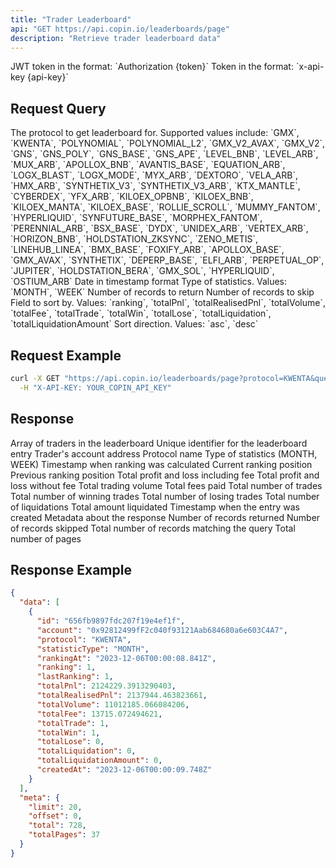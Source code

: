 ```yaml
---
title: "Trader Leaderboard"
api: "GET https://api.copin.io/leaderboards/page"
description: "Retrieve trader leaderboard data"
---
```


<ParamField header="Authorization" type="string">
    JWT token in the format: `Authorization {token}`
</ParamField>

<ParamField header="x-api-key" type="string">
    Token in the format: `x-api-key {api-key}`
</ParamField>

## Request Query

<ParamField query="protocol" type="string" required>
  The protocol to get leaderboard for. Supported values include: `GMX`,
  `KWENTA`, `POLYNOMIAL`, `POLYNOMIAL_L2`, `GMX_V2_AVAX`, `GMX_V2`, `GNS`,
  `GNS_POLY`, `GNS_BASE`, `GNS_APE`, `LEVEL_BNB`, `LEVEL_ARB`, `MUX_ARB`,
  `APOLLOX_BNB`, `AVANTIS_BASE`, `EQUATION_ARB`, `LOGX_BLAST`, `LOGX_MODE`,
  `MYX_ARB`, `DEXTORO`, `VELA_ARB`, `HMX_ARB`, `SYNTHETIX_V3`,
  `SYNTHETIX_V3_ARB`, `KTX_MANTLE`, `CYBERDEX`, `YFX_ARB`, `KILOEX_OPBNB`,
  `KILOEX_BNB`, `KILOEX_MANTA`, `KILOEX_BASE`, `ROLLIE_SCROLL`, `MUMMY_FANTOM`,
  `HYPERLIQUID`, `SYNFUTURE_BASE`, `MORPHEX_FANTOM`, `PERENNIAL_ARB`,
  `BSX_BASE`, `DYDX`, `UNIDEX_ARB`, `VERTEX_ARB`, `HORIZON_BNB`,
  `HOLDSTATION_ZKSYNC`, `ZENO_METIS`, `LINEHUB_LINEA`, `BMX_BASE`, `FOXIFY_ARB`,
  `APOLLOX_BASE`, `GMX_AVAX`, `SYNTHETIX`, `DEPERP_BASE`, `ELFI_ARB`, `PERPETUAL_OP`,
   `JUPITER`, `HOLDSTATION_BERA`, `GMX_SOL`, `HYPERLIQUID`, `OSTIUM_ARB`
</ParamField>

<ParamField query="queryDate" type="number" required>
  Date in timestamp format
</ParamField>

<ParamField query="statisticType" type="string" required>
  Type of statistics. Values: `MONTH`, `WEEK`
</ParamField>

<ParamField query="limit" type="number" default="20">
  Number of records to return
</ParamField>

<ParamField query="offset" type="number" default="0">
  Number of records to skip
</ParamField>

<ParamField query="sort_by" type="string">
  Field to sort by. Values: `ranking`, `totalPnl`, `totalRealisedPnl`,
  `totalVolume`, `totalFee`, `totalTrade`, `totalWin`, `totalLose`,
  `totalLiquidation`, `totalLiquidationAmount`
</ParamField>

<ParamField query="sort_type" type="string">
  Sort direction. Values: `asc`, `desc`
</ParamField>

## Request Example

```bash
curl -X GET "https://api.copin.io/leaderboards/page?protocol=KWENTA&queryDate=1701835880676&statisticType=MONTH&limit=20&offset=0&sort_by=ranking&sort_type=asc" \
  -H "X-API-KEY: YOUR_COPIN_API_KEY"
```

## Response

<ResponseField name="data" type="array">
  Array of traders in the leaderboard
  <Expandable title="properties">
    <ResponseField name="id" type="string">
      Unique identifier for the leaderboard entry
    </ResponseField>
    <ResponseField name="account" type="string">
      Trader's account address
    </ResponseField>
    <ResponseField name="protocol" type="string">
      Protocol name
    </ResponseField>
    <ResponseField name="statisticType" type="string">
      Type of statistics (MONTH, WEEK)
    </ResponseField>
    <ResponseField name="rankingAt" type="string">
      Timestamp when ranking was calculated
    </ResponseField>
    <ResponseField name="ranking" type="number">
      Current ranking position
    </ResponseField>
    <ResponseField name="lastRanking" type="number">
      Previous ranking position
    </ResponseField>
    <ResponseField name="totalPnl" type="number">
      Total profit and loss including fee
    </ResponseField>
    <ResponseField name="totalRealisedPnl" type="number">
      Total profit and loss without fee
    </ResponseField>
    <ResponseField name="totalVolume" type="number">
      Total trading volume
    </ResponseField>
    <ResponseField name="totalFee" type="number">
      Total fees paid
    </ResponseField>
    <ResponseField name="totalTrade" type="number">
      Total number of trades
    </ResponseField>
    <ResponseField name="totalWin" type="number">
      Total number of winning trades
    </ResponseField>
    <ResponseField name="totalLose" type="number">
      Total number of losing trades
    </ResponseField>
    <ResponseField name="totalLiquidation" type="number">
      Total number of liquidations
    </ResponseField>
    <ResponseField name="totalLiquidationAmount" type="number">
      Total amount liquidated
    </ResponseField>
    <ResponseField name="createdAt" type="string">
      Timestamp when the entry was created
    </ResponseField>
  </Expandable>
</ResponseField>

<ResponseField name="meta" type="object">
  Metadata about the response
  <Expandable title="properties">
    <ResponseField name="limit" type="number">
      Number of records returned
    </ResponseField>
    <ResponseField name="offset" type="number">
      Number of records skipped
    </ResponseField>
    <ResponseField name="total" type="number">
      Total number of records matching the query
    </ResponseField>
    <ResponseField name="totalPages" type="number">
      Total number of pages
    </ResponseField>
  </Expandable>
</ResponseField>

## Response Example

```json
{
  "data": [
    {
      "id": "656fb9897fdc207f19e4ef1f",
      "account": "0x92812499fF2c040f93121Aab684680a6e603C4A7",
      "protocol": "KWENTA",
      "statisticType": "MONTH",
      "rankingAt": "2023-12-06T00:00:08.841Z",
      "ranking": 1,
      "lastRanking": 1,
      "totalPnl": 2124229.3913290403,
      "totalRealisedPnl": 2137944.463823661,
      "totalVolume": 11012185.066084206,
      "totalFee": 13715.072494621,
      "totalTrade": 1,
      "totalWin": 1,
      "totalLose": 0,
      "totalLiquidation": 0,
      "totalLiquidationAmount": 0,
      "createdAt": "2023-12-06T00:00:09.748Z"
    }
  ],
  "meta": {
    "limit": 20,
    "offset": 0,
    "total": 728,
    "totalPages": 37
  }
}
```
